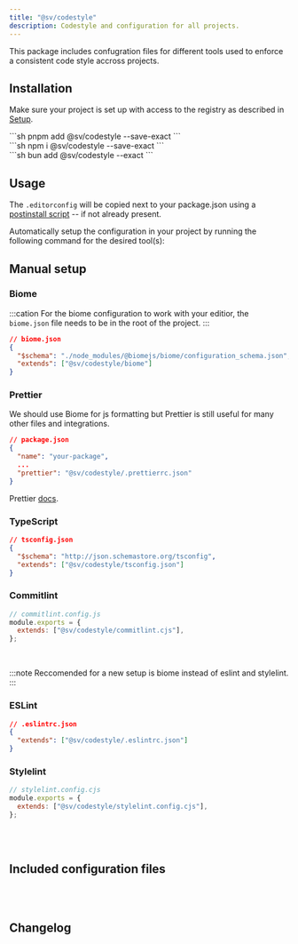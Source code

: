```yaml
---
title: "@sv/codestyle"
description: Codestyle and configuration for all projects.
---
```



This package includes confugration files for different tools used to enforce a consistent code style accross projects.

## Installation

Make sure your project is set up with access to the registry as described in [Setup](/atrium/setup).

<Command>
  <div slot="pnpm">```sh pnpm add @sv/codestyle --save-exact ```</div>
  <div slot="npm">```sh npm i @sv/codestyle --save-exact ```</div>
  <div slot="bun">```sh bun add @sv/codestyle --exact ```</div>
</Command>

## Usage

The `.editorconfig` will be copied next to your package.json using a [postinstall script](https://docs.npmjs.com/cli/v10/using-npm/scripts#npm-install) -- if not already present.

Automatically setup the configuration in your project by running the following command for the desired tool(s):

<CodeStyle client:load />

## Manual setup

### Biome

:::cation
For the biome configuration to work with your editior, the `biome.json` file needs to be in the root of the project.
:::

```json
// biome.json
{
  "$schema": "./node_modules/@biomejs/biome/configuration_schema.json",
  "extends": ["@sv/codestyle/biome"]
}
```

### Prettier

We should use Biome for js formatting but Prettier is still useful for many other files and integrations.

```json
// package.json
{
  "name": "your-package",
  ...
  "prettier": "@sv/codestyle/.prettierrc.json"
}
```

Prettier [docs](https://prettier.io/docs/en/configuration.html).

### TypeScript

```json
// tsconfig.json
{
  "$schema": "http://json.schemastore.org/tsconfig",
  "extends": ["@sv/codestyle/tsconfig.json"]
}
```

### Commitlint

```javascript
// commitlint.config.js
module.exports = {
  extends: ["@sv/codestyle/commitlint.cjs"],
};
```

<br />

:::note
Reccomended for a new setup is biome instead of eslint and stylelint.
:::

### ESLint

```json
// .eslintrc.json
{
  "extends": ["@sv/codestyle/.eslintrc.json"]
}
```

### Stylelint

```javascript
// stylelint.config.cjs
module.exports = {
  extends: ["@sv/codestyle/stylelint.config.cjs"],
};
```

<br />
<br />

## Included configuration files

<Tabs>
  <TabItem label=".editorconfig">
    <File file="../packages/codestyle/.editorconfig" />
  </TabItem>
  <TabItem label="biome.json">
    <File file="../packages/codestyle/biome.json" />
  </TabItem>
  <TabItem label=".prettierrc.json">
    <File file="../packages/codestyle/.prettierrc.json" />
  </TabItem>
  <TabItem label="commitlint.cjs">
    <File file="../packages/codestyle/commitlint.js" />
  </TabItem>
  <TabItem label="eslint.json">
    <File file="../packages/codestyle/.eslintrc.json" />
  </TabItem>
  <TabItem label="stylelint.config.cjs">
    <File file="../packages/codestyle/stylelint.config.cjs" />
  </TabItem>
  <TabItem label="tsconfig.json">
    <File file="../packages/codestyle/tsconfig.json" />
  </TabItem>
</Tabs>

<br />
<br />

## Changelog

<Changelog package="codestyle" />
